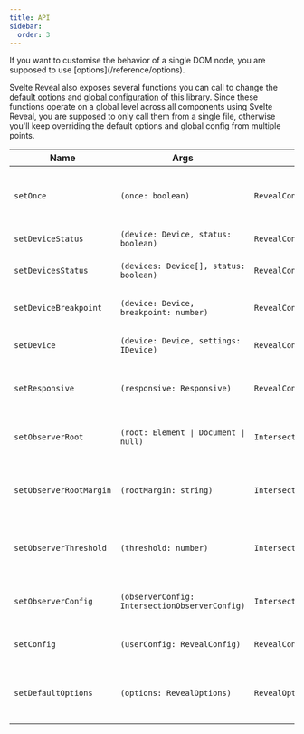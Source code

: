 ```yaml
---
title: API
sidebar:
  order: 3
---
```



<Aside type="caution" title="Heads up!">
  If you want to customise the behavior of a single DOM node, you are supposed to use [options](/reference/options).
</Aside>

Svelte Reveal also exposes several functions you can call to change the [default options](./src/internal/default/options.ts) and [global configuration](./src/internal/default/config.ts) of this library. Since these functions operate on a global level across all components using Svelte Reveal, you are supposed to only call them from a single file, otherwise you'll keep overriding the default options and global config from multiple points.

| Name                    | Args                                           | Return                       | Description                                                   |
| ----------------------- | ---------------------------------------------- | ---------------------------- | ------------------------------------------------------------- |
| `setOnce`               | `(once: boolean)`                              | `RevealConfig`               | Sets the reveal animations activation status on page reload.  |
| `setDeviceStatus`       | `(device: Device, status: boolean)`            | `RevealConfig`               | Sets the status of a device.                                  |
| `setDevicesStatus`      | `(devices: Device[], status: boolean)`         | `RevealConfig`               | Sets the status of multiple devices.                          |
| `setDeviceBreakpoint`   | `(device: Device, breakpoint: number)`         | `RevealConfig`               | Sets the breakpoint of a device.                              |
| `setDevice`             | `(device: Device, settings: IDevice)`          | `RevealConfig`               | Sets the settings of a device.                                |
| `setResponsive`         | `(responsive: Responsive)`                     | `RevealConfig`               | Updates how responsiveness is handled by the library.         |
| `setObserverRoot`       | `(root: Element \| Document \| null)`          | `IntersectionObserverConfig` | Sets the Intersection Observer `root` element.                |
| `setObserverRootMargin` | `(rootMargin: string)`                         | `IntersectionObserverConfig` | Sets the Intersection Observer `rootMargin` property.         |
| `setObserverThreshold`  | `(threshold: number)`                          | `IntersectionObserverConfig` | Sets the Intersection Observer `threshold` property.          |
| `setObserverConfig`     | `(observerConfig: IntersectionObserverConfig)` | `IntersectionObserverConfig` | Sets the Intersection Observer configuration.                 |
| `setConfig`             | `(userConfig: RevealConfig)`                   | `RevealConfig`               | Updates the library global configuration.                     |
| `setDefaultOptions`     | `(options: RevealOptions)`                     | `RevealOptions`              | Updates the default options to be used for the reveal effect. |
